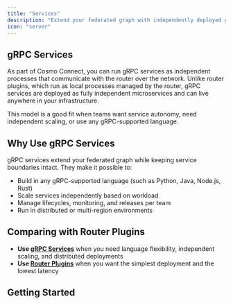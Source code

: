 ```yaml
---
title: "Services"
description: "Extend your federated graph with independently deployed gRPC services, defined by a simple GraphQL schema contract."
icon: "server"
---
```


## gRPC Services

As part of Cosmo Connect, you can run gRPC services as independent processes that communicate with the router over the network.
Unlike router plugins, which run as local processes managed by the router, gRPC services are deployed as fully independent microservices and can live anywhere in your infrastructure.

This model is a good fit when teams want service autonomy, need independent scaling, or use any gRPC-supported language.

## Why Use gRPC Services

gRPC services extend your federated graph while keeping service boundaries intact. They make it possible to:

- Build in any gRPC-supported language (such as Python, Java, Node.js, Rust)  
- Scale services independently based on workload  
- Manage lifecycles, monitoring, and releases per team  
- Run in distributed or multi-region environments  

## Comparing with Router Plugins

- **Use [gRPC Services](/router/grpc/grpc-services)** when you need language flexibility, independent scaling, and distributed deployments  
- **Use [Router Plugins](/router/grpc/plugins)** when you want the simplest deployment and the lowest latency

## Getting Started

<CardGroup>
  <Card title="Deploy Your First gRPC Service" icon="code" href="/tutorial/grpc-service-quickstart" horizontal/>
</CardGroup>
